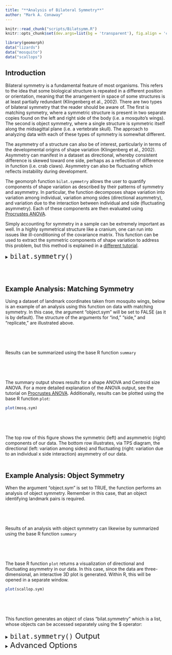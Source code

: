 ```yaml
---
title: "**Analysis of Bilateral Symmetry**"
author: "Mark A. Conaway"
---
```


```r
knitr::read_chunk("scripts/Bilatsymm.R")
knitr::opts_chunk$set(dev.args=list(bg = 'transparent'), fig.align = 'center', class.source = ".custom-inline", class.output = ".custom-inline")
```

```r
library(geomorph)
data("lizards")
data("mosquito")
data("scallops")
```

## **Introduction** 

Bilateral symmetry is a fundamental feature of most organisms. This refers to the idea that some biological structure is repeated in a different position or orientation, meaning that the arrangement in space of some structures is at least partially redundant (Klingenberg et al., 2002). There are two types of bilateral symmetry that the reader should be aware of. The first is matching symmetry, where a symmetric structure is present in two separate copies found on the left and right side of the body (i.e. a mosquito's wings). The second is object symmetry, where a single structure is symmetric itself along the midsagittal plane (i.e. a vertebrate skull). The approach to analyzing data with each of these types of symmetry is somewhat different.

The asymmetry of a structure can also be of interest, particularly in terms of the developmental origins of shape variation (Klingenberg et al., 2002). Asymmetry can manifest in a dataset as directional, whereby consistent difference is skewed toward one side, perhaps as a reflection of difference in function (i.e. crab claws). Asymmetry can also be fluctuating which reflects instability during development.

The geomorph function `bilat.symmetry` allows the user to quantify components of shape variation as described by their patterns of symmetry and asymmetry. In particular, the function decomposes shape variation into variation among individual, variation among sides (directional asymmetry), and variation due to the interaction between individual and side (fluctuating asymmetry). Each of these components are then evaluated using [Procrustes ANOVA]().

Simply accounting for symmetry in a sample can be extremely important as well. In a highly symmetrical structure like a cranium, one can run into issues like ill-conditioning of the covariance matrix. This function can be used to extract the symmetric components of shape variation to address this problem, but this method is explained in a [different tutorial]().  

<div class = "func">
<details>
  <summary> <font size="+2"> `bilat.symmetry()` </font> </summary>
  
* $A$: A [3D array]() of either raw, or Procrustes-aligned landmark coordinates OR a [`gpagen`]() object, that is, the output from the `gpagen` function.

* $ind$: A vector containing labels for each individual:

<div class = "code">
```r

```
</div>

Here, the levels indicate different individuals, whose landmarks on sided elements have been repeated.  
<br></br>

* $side$: An optional vector (for matching symmetry) designating which object belongs to which side.

<div class = "code">
```r

```

* $replicate$: A vector that identifies which objects belong to which group of replicates:

<div class = "code">
```r

```
</div>
<br></br>

* $object.sym$: Logical value (TRUE/FALSE) indicating whether analysis should be based on object symmetry (TRUE) or matching symmetry (FALSE). 

* $land.pairs$: In the case of object symmetry, this argument contains a matrix indicating numbers for matched pairs of landmarks across the line of symmetry:

<div class = "code">
```r

```
</div>

* $data$: A [geomorph data frame]() with relevant data for this analysis. Specifically, the data frame $must$ include variables for "ind" "side" and "replicate" as shown above.

* $seed$: Optional argument for setting the seed for random permutations of the resampling procedure. If seed = "random," P-values for statistical comparisons will vary when the function is run multiple times on the same data. If left NULL (the default) P-values will be the same for repeated runs of the function, as long as the number of iterations (iter) remains the same.

* $print.progress$: A logical value (TRUE/FALSE) to indicate whether a progress bar should be printed to the screen. This is helpful for long-running analyses.

</details>
</div>
<br></br>

## **Example Analysis: Matching Symmetry**

Using a dataset of landmark coordinates taken from mosquito wings, below is an example of an analysis using this function on data with matching symmetry. In this case, the argument "object.sym" will be set to FALSE (as it is by default). The structure of the arguments for "ind," "side," and "replicate," are illustrated above.


<div class = "code">
```r

```
</div>
<br></br>

Results can be summarized using the base R function `summary`

<div class = "code">
```r

```
</div>
<br></br>

The summary output shows results for a shape ANOVA and Centroid size ANOVA. For a more detailed explanation of the ANOVA output, see the tutorial on [Procrustes ANOVA]().
Additionally, results can be plotted using the base R function `plot`:

<div class = "code">
```r
plot(mosq.sym)
```
</div>
<br></br>

```r

```

The top row of this figure shows the symmetric (left) and asymmetric (right) components of our data. The bottom row illustrates, via TPS diagram, the directional (left: variation among sides) and fluctuating (right: variation due to an individual x side interaction) asymmetry of our data.
<br></br>

## **Example Analysis: Object Symmetry**

When the argument "object.sym" is set to TRUE, the function performs an analysis of object symmetry. Remember in this case, that an object identifying landmark pairs is required.

<div class = "code">
```r

```
</div>
<br></br>

Results of an analysis with object symmetry can likewise by summarized using the base R function `summary`

<div class = "code">
```r

```
</div>
<br></br>

The base R function `plot` returns a visualization of directional and fluctuating asymmetry in our data. In this case, since the data are three-dimensional, an interactive 3D plot is generated. Within R, this will be opened in a separate window.

<div class = "code">
```r
plot(scallop.sym)
```
</div>
<br></br>

```r

```

This function generates an object of class "bilat.symmetry" which is a list, whose objects can be accessed separately using the $ operator:

<div class = "func">
<details>
  <summary> <font size="+2"> `bilat.symmetry()` Output </font> </summary>
  
* $shape.anova$: An analysis of variance table for the shape data.
* $size.anova$:	An analysis of variance table for the shape data (when object.sym = FALSE).
* $symm.shape$:	The symmetric component of shape variation.
* $asymm.shape$:	The asymmetric component of shape variation.
* $DA.component$:	The directional asymmetry component, found as the mean shape for each side.
* $FA.component$:	The fluctuating asymmetry component for each specimen, found as the specimen specific side deviation adjusted for the mean directional asymmetry in the dataset.
* $signed.AI$:	Individual signed asymmetry index, as per Klingenberg and McIntyre, 1998; Lazić et al 2015.
* $unsigned.AI$:	Individual unsigned asymmetry index, as per Klingenberg and McIntyre, 1998; Lazić et al 2015.
* $data.type$:	A value indicating whether the analysis was performed as Object or Matching symmetry.
* $permutations$	The number of random permutations used.
* $random.shape.F$:	A matrix of random F-values from the Shape analysis.
* $random.size.F$:	A matrix of random F-values from the Centroid Size analysis (when object.sym = FALSE).
* $perm.method$:	A value indicating whether "Raw" values were shuffled or "RRPP" performed.
* $procD.lm.shape$:	A list of typical output from an object of class procD.lm, for shape
* $procD.lm.size$:	If applicable, a list of typical output from an object of class procD.lm, for size (when object.sym = FALSE).
* $call$:	The matched call (input code).
  
</details>
</div>
  
<details>
  <summary> <font size="+2"> Advanced Options </font> </summary>

* $RRPP$:
* $SS.type$:
* $turbo$:
* $Parallel$:

</details>
<br></br>
